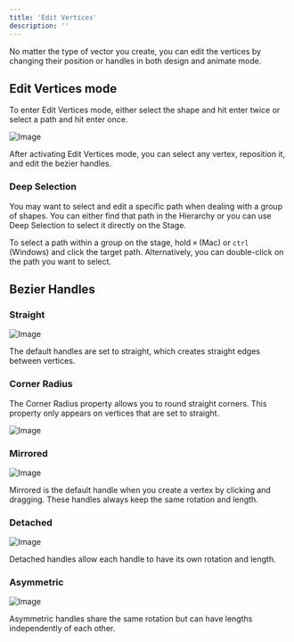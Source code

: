 ```yaml
---
title: 'Edit Vertices'
description: ''
---
```


No matter the type of vector you create, you can edit the vertices by changing their position or handles in both design and animate mode. 

## Edit Vertices mode

To enter Edit Vertices mode, either select the shape and hit enter twice or select a path and hit enter once.

![Image](https://ucarecdn.com/e8eae8bd-919a-4fb1-9316-6af1c558afc1/)

After activating Edit Vertices mode, you can select any vertex, reposition it, and edit the bezier handles.

### Deep Selection 

You may want to select and edit a specific path when dealing with a group of shapes. You can either find that path in the Hierarchy or you can use Deep Selection to select it directly on the Stage.

To select a path within a group on the stage, hold `⌘` (Mac) or `ctrl` (Windows) and click the target path. Alternatively, you can double-click on the path you want to select.

## Bezier Handles 

### ‌Straight

![Image](https://ucarecdn.com/3a25bdf9-7b9f-45d1-8385-0ceb1ff6ef5b/)

‌The default handles are set to straight, which creates straight edges between vertices.

### Corner Radius 

The Corner Radius property allows you to round straight corners. This property only appears on vertices that are set to straight.

![Image](https://ucarecdn.com/112e4ad8-9307-41f8-afc4-80ae63893077/)

### ‌Mirrored 

![Image](https://ucarecdn.com/1525c3e1-7010-497d-b973-796edae5932a/)

‌Mirrored is the default handle when you create a vertex by clicking and dragging. These handles always keep the same rotation and length.

### ‌Detached‌ 

![Image](https://ucarecdn.com/031939b6-8bcb-427f-a1a7-fec525ca0e19/)

Detached handles allow each handle to have its own rotation and length.

### ‌Asymmetric 

![Image](https://ucarecdn.com/6d66aa02-a787-4dbe-a51c-40423777dda9/)

‌Asymmetric handles share the same rotation but can have lengths independently of each other.